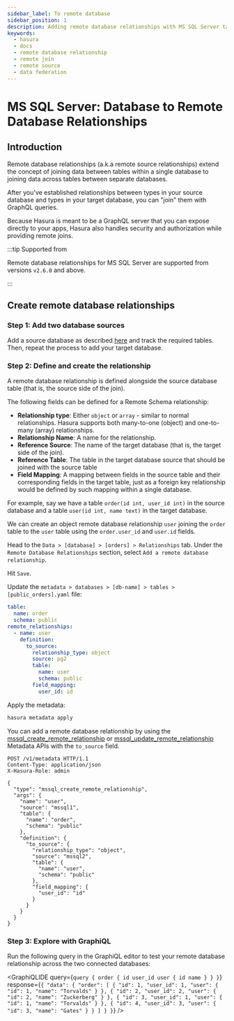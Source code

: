 ```yaml
---
sidebar_label: To remote database
sidebar_position: 1
description: Adding remote database relationships with MS SQL Server tables in Hasura
keywords:
  - hasura
  - docs
  - remote database relationship
  - remote join
  - remote source
  - data federation
---
```



# MS SQL Server: Database to Remote Database Relationships

## Introduction

Remote database relationships (a.k.a remote source relationships) extend the concept of joining data between tables
within a single database to joining data across tables between separate databases.

After you've established relationships between types in your source database and types in your target database, you can
"join" them with GraphQL queries.

Because Hasura is meant to be a GraphQL server that you can expose directly to your apps, Hasura also handles security
and authorization while providing remote joins.

:::tip Supported from

Remote database relationships for MS SQL Server are supported from versions `v2.6.0` and above.

:::

## Create remote database relationships

### Step 1: Add two database sources

Add a source database as described [here](/databases/overview.mdx) and track the required tables. Then, repeat
the process to add your target database.

### Step 2: Define and create the relationship

A remote database relationship is defined alongside the source database table (that is, the source side of the join).

The following fields can be defined for a Remote Schema relationship:

- **Relationship type**: Either `object` or `array` - similar to normal relationships. Hasura supports both many-to-one
  (object) and one-to-many (array) relationships.
- **Relationship Name**: A name for the relationship.
- **Reference Source**: The name of the target database (that is, the target side of the join).
- **Reference Table**: The table in the target database source that should be joined with the source table
- **Field Mapping**: A mapping between fields in the source table and their corresponding fields in the target table,
  just as a foreign key relationship would be defined by such mapping within a single database.

For example, say we have a table `order(id int, user_id int)` in the source database and a table
`user(id int, name text)` in the target database.

We can create an object remote database relationship `user` joining the `order` table to the `user` table using the
`order.user_id` and `user.id` fields.

<Tabs groupId="user-preference" className="api-tabs">
<TabItem value="console" label="Console">

Head to the `Data > [database] > [orders] > Relationships` tab. Under the `Remote Database Relationships` section,
select `Add a remote database relationship`.

<Thumbnail
  src="/img/databases/ms-sql-server/schema/create-remote-source-relationship.png"
  alt="Create remote database relationships"
/>

Hit `Save`.

</TabItem>
<TabItem value="cli" label="CLI">

Update the `metadata > databases > [db-name] > tables > [public_orders].yaml` file:

```yaml {4-14}
table:
  name: order
  schema: public
remote_relationships:
  - name: user
    definition:
      to_source:
        relationship_type: object
        source: pg2
        table:
          name: user
          schema: public
        field_mapping:
          user_id: id
```

Apply the metadata:

```bash
hasura metadata apply
```

</TabItem>
<TabItem value="api" label="API">

You can add a remote database relationship by using the
[mssql_create_remote_relationship](/api-reference/metadata-api/remote-relationships.mdx#metadata-mssql-create-remote-relationship)
or
[mssql_update_remote_relationship](/api-reference/metadata-api/remote-relationships.mdx#metadata-mssql-update-remote-relationship)
Metadata APIs with the `to_source` field.

```http
POST /v1/metadata HTTP/1.1
Content-Type: application/json
X-Hasura-Role: admin

{
  "type": "mssql_create_remote_relationship",
  "args": {
    "name": "user",
    "source": "mssql1",
    "table": {
      "name": "order",
      "schema": "public"
    },
    "definition": {
      "to_source": {
        "relationship_type": "object",
        "source": "mssql2",
        "table": {
          "name": "user",
          "schema": "public"
        },
        "field_mapping": {
          "user_id": "id"
        }
      }
    }
  }
}
```

</TabItem>
</Tabs>

### Step 3: Explore with GraphiQL

Run the following query in the GraphiQL editor to test your remote database relationship across the two connected
databases:

<GraphiQLIDE
  query={`query {
  order {
    id
    user_id
    user {
      id
      name
    }
  }
}`}
  response={`{
  "data": {
    "order": [
      {
        "id": 1,
        "user_id": 1,
        "user": {
          "id": 1,
          "name": "Torvalds"
        }
      },
      {
        "id": 2,
        "user_id": 2,
        "user": {
          "id": 2,
          "name": "Zuckerberg"
        }
      },
      {
        "id": 3,
        "user_id": 1,
        "user": {
          "id": 1,
          "name": "Torvalds"
        }
      },
      {
        "id": 4,
        "user_id": 3,
        "user": {
          "id": 3,
          "name": "Gates"
        }
      }
    ]
  }
}`}
/>
